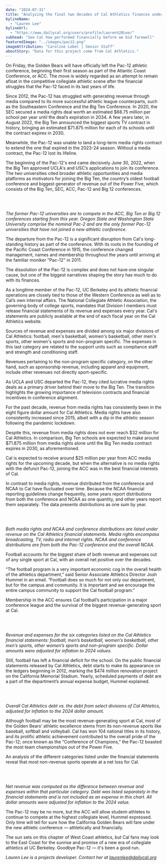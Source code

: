 ```yaml
---
date: "2024-07-31"
title: "Analyzing the final two decades of Cal Athletics finances under Pac-12"
bylineName:
  - "Lauren Lee"
bylineUrl:
  - "https://www.dailycal.org/users/profile/Lauren%20Lee/"
subhead: "See Cal how performed financially before we bid farewell"
featuredImage: "../images/pac12.png"
imageAttribution: "Caroline Lobel | Senior Staff"
aboutStory: "Data for this project come from Cal Athletics."
---
```


On Friday, the Golden Bears will have officially left the Pac-12 athletic conference, beginning their first season as part of the Atlantic Coast Conference, or ACC. The move is widely regarded as an attempt to remain afloat in the competitive collegiate athletic scene after the financial struggles that the Pac-12 faced in its last years of life.

Since 2012, the Pac-12 has struggled with generating revenue through media compared to its more successful athletic league counterparts, such as the Southeastern Conference and the Big Ten Conference. In 2020, the SEC secured a media rights deal worth an estimated $68.75 million per school per year until the deal’s expiration in 2034. A few years later, in August 2022, the Big Ten announced the biggest sports TV contract in history, bringing an estimated $71.875 million for each of its schools until the contract expires in 2030.

Meanwhile, the Pac-12 was unable to land a long-term media rights contract to extend the one that expired in the 2023-24 season. Without a media contract, the Pac-12 lost its lifeline.

The beginning of the Pac-12's end came decisively June 30, 2022, when the Big Ten approved UCLA's and USC’s applications to join its conference. The two universities cited broader athletic opportunities and media platforms as motivators for joining the Big Ten, the country’s oldest football conference and biggest generator of revenue out of the Power Five, which consists of the Big Ten, SEC, ACC, Pac-12 and Big 12 conferences.

<br />

<ConferenceMap />

<br />

_The former Pac-12 universities are to compete in the ACC, Big Ten or Big 12 conferences starting from this year. Oregon State and Washington State University comprise the nominal Pac-2 and are the only former Pac-12 universities that have not joined a new athletic conference._

The departure from the Pac-12 is a significant disruption from Cal's long-standing history as part of the conference. With its roots in the founding of the Pacific Coast Conference in 1915, the conference changed management, names and membership throughout the years until arriving at the familiar moniker "Pac-12" in 2011.

The dissolution of the Pac-12 is complex and does not have one singular cause, but one of the biggest narratives shaping the story has much to do with its finances.

As a longtime member of the Pac-12, UC Berkeley and its athletic financial operations are closely tied to those of the Western Conference as well as to Cal’s own internal affairs. The National Collegiate Athletic Association, the governing body of college sports, mandates that Division I members must release financial statements of its revenue and expenses every year. Cal's statements are publicly available at the end of each fiscal year on the Cal Athletics website.

Sources of revenue and expenses are divided among six major divisions of Cal Athletics: football, men's basketball, women's basketball, other men's sports, other women's sports and non-program specific. The expenses in this last category are related to the support units such as compliance staff and strength and conditioning staff.

Revenues pertaining to the non-program specific category, on the other hand, such as sponsorship revenue, including apparel and equipment, include other revenues not directly sport-specific.

As UCLA and USC departed the Pac-12, they cited lucrative media rights deals as a primary driver behind their move to the Big Ten. The transition highlights the growing importance of television contracts and financial incentives in conference alignment.

For the past decade, revenue from media rights has consistently been in the eight figure dollar amount for Cal Athletics. Media rights have also consistently increased since 2015, albeit with a dip in the athletic season following the pandemic lockdown.

Despite this, revenue from media rights does not ever reach $32 million for Cal Athletics. In comparison, Big Ten schools are expected to make around $71.875 million from media rights alone until the Big Ten media contract expires in 2030, as aforementioned.

Cal is expected to receive around $25 million per year from ACC media rights for the upcoming decade, but when the alternative is no media rights with the defunct Pac-12, joining the ACC was in the best financial interests of Cal.

In contrast to media rights, revenue distributed from the conference and NCAA to Cal have fluctuated over time. Because the NCAA financial reporting guidelines change frequently, some years report distributions from both the conference and NCAA as one quantity, and other years report them separately. The data presents distributions as one sum by year.

<br />

<ConferenceBarChart />

<br />

_Both media rights and NCAA and conference distributions are listed under revenue on the Cal Athletics financial statements. Media rights encompass broadcasting, TV, radio and internet rights. NCAA and conference distributions are from both the Pac-12 conference and the overall NCAA._

Football accounts for the biggest share of both revenue and expenses out of any single sport at Cal, with an overall net positive over the decades.

“The football program is a very important economic cog in the overall health of the athletics department,” said Senior Associate Athletics Director Josh Hummel in an email. “Football does so much for not only our department, but for the campus and community. It is important and we encourage the entire campus community to support the Cal football program.”

Membership in the ACC ensures Cal football’s participation in a major conference league and the survival of the biggest revenue-generating sport at Cal.

<br />

<AreaCharts />

<br />

_Revenue and expenses for the six categories listed on the Cal Athletics financial statements: football, men’s basketball, women’s basketball, other men’s sports, other women’s sports and non-program specific. Dollar amounts were adjusted for inflation to 2024 values._

Still, football has left a financial deficit for the school. On the public financial statements released by Cal Athletics, debt starts to make its appearance on the ledgers beginning in 2012, marking the $474 million renovation project on the California Memorial Stadium. Yearly, scheduled payments of debt are a part of the department’s annual expense budget, Hummel explained.

<br />

<DebtBarChart />

<br />

_Overall Cal Athletics debt vs. the debt from select divisions of Cal Athletics, adjusted for inflation to the 2024 dollar amount._

Although football may be the most revenue-generating sport at Cal, most of the Golden Bears’ athletic excellence stems from its non-revenue sports like baseball, softball and volleyball. Cal has won 104 national titles in its history, and its prolific athletic achievement contributed to the overall pride of the Pac-12; once known as the “Conference of Champions,” the Pac-12 boasted the most team championships out of the Power Five.

An analysis of the different categories listed under the financial statements reveal that most non-revenue sports operate at a net loss for Cal.

<br />

<DropdownBudgetOverTime />

<br />

_Net revenue was computed as the difference between revenue and expenses within that particular category. Debt was listed separately in the financial statements and is not included as an expense in this chart. All dollar amounts were adjusted for inflation to the 2024 value._

The Pac-12 may be no more, but the ACC will allow student-athletes to continue to compete at the highest collegiate level, Hummel expressed. Only time will tell for sure how the California Golden Bears will fare under the new athletic conference — athletically and financially.

The sun sets on this chapter of West Coast athletics, but Cal fans may look to the East Coast for the sunrise and promise of a new era of collegiate athletics at UC Berkeley. Goodbye Pac-12 — it's been a good run.

_Lauren Lee is a projects developer. Contact her at [laurenlee@dailycal.org](mailto:laurenlee@dailycal.org)_

